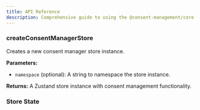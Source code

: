 ```yaml
---
title: API Reference
description: Comprehensive guide to using the @consent-management/core package for managing privacy consents.
---
```



### createConsentManagerStore

Creates a new consent manager store instance.

**Parameters:**
- `namespace` (optional): A string to namespace the store instance.

**Returns:** A Zustand store instance with consent management functionality.


### Store State

<AutoTypeTable path="node_modules/@consent-management/core/src/index.ts" name="PrivacyConsentState" />